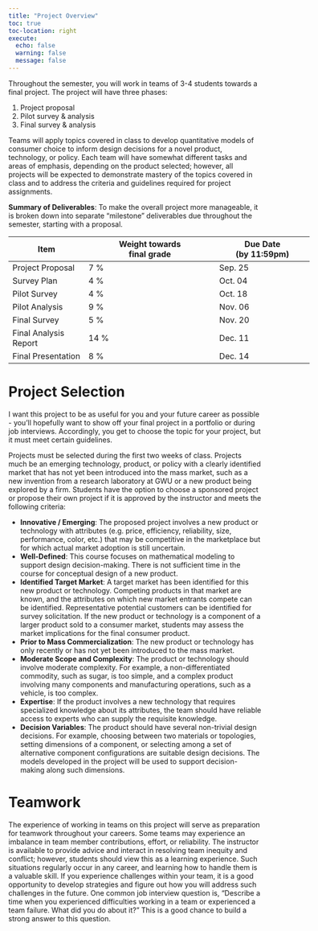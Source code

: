 ```yaml
---
title: "Project Overview"
toc: true
toc-location: right
execute:
  echo: false
  warning: false
  message: false
---
```


Throughout the semester, you will work in teams of 3-4 students towards a final project. The project will have three phases:

1. Project proposal
2. Pilot survey & analysis
3. Final survey & analysis

Teams will apply topics covered in class to develop quantitative models of consumer choice to inform design decisions for a novel product, technology, or policy. Each team will have somewhat different tasks and areas of emphasis, depending on the product selected; however, all projects will be expected to demonstrate mastery of the topics covered in class and to address the criteria and guidelines required for project assignments.

**Summary of Deliverables**: To make the overall project more manageable, it is broken down into separate "milestone" deliverables due throughout the semester, starting with a proposal.

<div style="width:600px">
Item            | Weight towards<br>final grade | Due Date<br>(by 11:59pm)
----------------|----------------------------|--------------------
Project Proposal      | 7 %    | Sep. 25
Survey Plan           | 4 %    | Oct. 04
Pilot Survey          | 4 %    | Oct. 18
Pilot Analysis        | 9 %    | Nov. 06
Final Survey          | 5 %    | Nov. 20
Final Analysis Report | 14 %   | Dec. 11
Final Presentation    | 8 %    | Dec. 14
</div>

# Project Selection

I want this project to be as useful for you and your future career as possible - you'll hopefully want to show off your final project in a portfolio or during job interviews. Accordingly, you get to choose the topic for your project, but it must meet certain guidelines.

Projects must be selected during the first two weeks of class. Projects much be an emerging technology, product, or policy with a clearly identified market that has not yet been introduced into the mass market, such as a new invention from a research laboratory at GWU or a new product being explored by a firm. Students have the option to choose a sponsored project or propose their own project if it is approved by the instructor and meets the following criteria:

- **Innovative / Emerging**: The proposed project involves a new product or technology with attributes (e.g. price, efficiency, reliability, size, performance, color, etc.) that may be competitive in the marketplace but for which actual market adoption is still uncertain.
- **Well-Defined**: This course focuses on mathematical modeling to support design decision-making. There is not sufficient time in the course for conceptual design of a new product.
- **Identified Target Market**: A target market has been identified for this new product or
technology. Competing products in that market are known, and the attributes on which new market entrants compete can be identified. Representative potential customers can be identified for survey solicitation. If the new product or technology is a component of a larger product sold to a consumer market, students may assess the market implications for the final consumer product.
- **Prior to Mass Commercialization**: The new product or technology has only recently or has not yet been introduced to the mass market.
- **Moderate Scope and Complexity**: The product or technology should involve moderate complexity. For example, a non-differentiated commodity, such as sugar, is too simple, and a complex product involving many components and manufacturing operations, such as a vehicle, is too complex.
- **Expertise**: If the product involves a new technology that requires specialized knowledge about its attributes, the team should have reliable access to experts who can supply the requisite knowledge.
- **Decision Variables**: The product should have several non-trivial design decisions. For example, choosing between two materials or topologies, setting dimensions of a component, or selecting among a set of alternative component configurations are suitable design decisions. The models developed in the project will be used to support decision-making along such dimensions.

# Teamwork

The experience of working in teams on this project will serve as preparation for teamwork throughout your careers. Some teams may experience an imbalance in team member contributions, effort, or reliability. The instructor is available to provide advice and interact in resolving team inequity and conflict; however, students should view this as a learning experience. Such situations regularly occur in any career, and learning how to handle them is a valuable skill. If you experience challenges within your team, it is a good opportunity to develop strategies and figure out how you will address such challenges in the future. One common job interview question is, "Describe a time when you experienced difficulties working in a team or experienced a team failure. What did you do about it?" This is a good chance to build a strong answer to this question.
